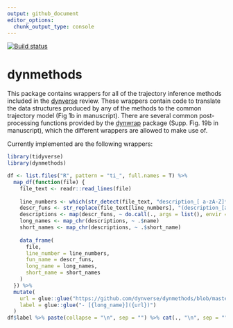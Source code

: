 ```yaml
---
output: github_document
editor_options: 
  chunk_output_type: console
---
```


<!-- README.md is generated from README.Rmd. Please edit that file -->

[![Build status](https://travis-ci.org/dynverse/dynmethods.svg?branch=master)](https://travis-ci.org/dynverse/dynmethods)

# dynmethods
This package contains wrappers for all of the trajectory inference methods included in the [dynverse](https://www.github.com/dynverse/dynverse) review. 
These wrappers contain code to translate the data structures produced by any of the methods to the common trajectory model (Fig 1b in manuscript). 
There are several common post-processing functions provided by the [dynwrap](https://www.github.com/dynverse/dynwrap) package (Supp. Fig. 19b in manuscript), which the different wrappers are allowed to make use of.

Currently implemented are the following wrappers:

```r
library(tidyverse)
library(dynmethods)

df <- list.files("R", pattern = "ti_", full.names = T) %>% 
  map_df(function(file) {
    file_text <- readr::read_lines(file)
    
    line_numbers <- which(str_detect(file_text, "description_[ a-zA-Z]*<- function"))
    descr_funs <- str_replace(file_text[line_numbers], "(description_[a-zA-Z]*) <- .*", "\\1")
    descriptions <- map(descr_funs, ~ do.call(., args = list(), envir = asNamespace("dynmethods")))
    long_names <- map_chr(descriptions, ~ .$name)
    short_names <- map_chr(descriptions, ~ .$short_name)
    
    data_frame(
      file, 
      line_number = line_numbers,
      fun_name = descr_funs,
      long_name = long_names,
      short_name = short_names
    )
  }) %>% 
  mutate(
    url = glue::glue("https://github.com/dynverse/dynmethods/blob/master/{file}#L{line_number}"),
    label = glue::glue("- [{long_name}]({url})")
  )
df$label %>% paste(collapse = "\n", sep = "") %>% cat(., "\n", sep = "")

```
